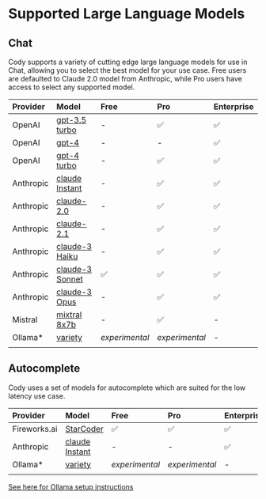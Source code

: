 # Supported Large Language Models

## Chat

Cody supports a variety of cutting edge large language models for use in Chat, allowing you to select the best model for your use case.  Free users are defaulted to Claude 2.0 model from Anthropic, while Pro users have access to select any supported model.

| **Provider** | **Model** | **Free** | **Pro** | **Enterprise** |
|:--|:--|:--|:--|:--|
| OpenAI | [gpt-3.5 turbo](https://platform.openai.com/docs/models/gpt-3-5-turbo) | - | ✅ | ✅ |
| OpenAI | [gpt-4](https://platform.openai.com/docs/models/gpt-4-and-gpt-4-turbo#:~:text=to%20Apr%202023-,gpt%2D4,-Currently%20points%20to) | - | - | ✅ |
| OpenAI | [gpt-4 turbo](https://platform.openai.com/docs/models/gpt-4-and-gpt-4-turbo#:~:text=TRAINING%20DATA-,gpt%2D4%2D0125%2Dpreview,-New%20GPT%2D4) | - | ✅ | ✅ |
| Anthropic| [claude Instant](https://docs.anthropic.com/claude/docs/models-overview#model-comparison) | - | ✅ | ✅ |
| Anthropic| [claude-2.0](https://docs.anthropic.com/claude/docs/models-overview#model-comparison) | - | ✅ | ✅ |
| Anthropic| [claude-2.1](https://docs.anthropic.com/claude/docs/models-overview#model-comparison) | - | ✅ | ✅ |
| Anthropic| [claude-3 Haiku](https://docs.anthropic.com/claude/docs/models-overview#model-comparison) | - | ✅ | ✅ |
| Anthropic| [claude-3 Sonnet](https://docs.anthropic.com/claude/docs/models-overview#model-comparison) | ✅ | ✅ | ✅ |
| Anthropic| [claude-3 Opus](https://docs.anthropic.com/claude/docs/models-overview#model-comparison) | - | ✅ | ✅ |
| Mistral| [mixtral 8x7b](https://mistral.ai/technology/#models:~:text=of%20use%20cases.-,Mixtral%208x7B,-Currently%20the%20best) | - | ✅ | - |
| Ollama* | [variety](https://ollama.com/) | *experimental*| *experimental* | - |
||||||

## Autocomplete

Cody uses a set of models for autocomplete which are suited for the low latency use case.

| **Provider** | **Model** | **Free** | **Pro** | **Enterprise** |
|:--|:--|:--|:--|:--|
| Fireworks.ai | [StarCoder](https://arxiv.org/abs/2305.06161) | ✅ | ✅ | ✅ |
| Anthropic| [claude Instant](https://docs.anthropic.com/claude/docs/models-overview#model-comparison) | - | - | ✅ |
| Ollama* | [variety](https://ollama.com/) | *experimental*| *experimental* | - |
||||||



<Callout type="note">[See here for Ollama setup instructions](https://sourcegraph.com/docs/cody/clients/install-vscode#supported-local-ollama-models-with-cody)</Callout>
